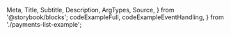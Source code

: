   Meta,
  Title,
  Subtitle,
  Description,
  ArgTypes,
  Source,
} from '@storybook/blocks';
  codeExampleFull,
  codeExampleEventHandling,
} from './payments-list-example';

<Meta title="Payment Facilitation/Merchant Tools/Payments List" Components="justifi-payments-list" />

<Title />

Component to render a formated list of payments for the requested account.

# Index

* [Props, events and methods](#props-events-and-methods)
  * [Events usage](#events-usage)
* [Styling](#styling)
  * [Exported Parts](#exported-parts)
* [Example usage](#example-usage)

# Props, events and methods

***

<ArgTypes exclude={['theme']} />

<Authorization actions={['read', 'write']} entity="account" identification="account_id" />

## Events usage

All table components emit an event when a row is clicked with the necessary information to call the appropriate `Details` component for that entity.

<Source dark language="html" code={codeExampleEventHandling} />

# Styling

***

The `<justifi-payments-list>` can be customized by using the exported `parts`.

## Exported parts

<ExportedParts
  compact
  component="justifi-payments-list"
  tags={filterDocsByTag('justifi-payments-list').docsTags.map(
    (part) => part.text
  )}
/>

# Example Usage

***

<Source dark language="html" code={codeExampleFull} />

